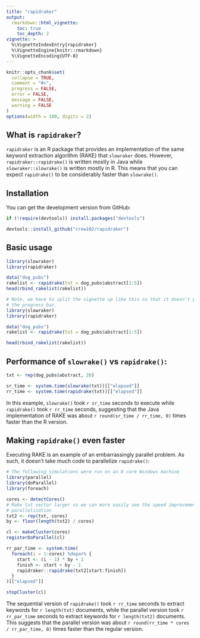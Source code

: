 ```yaml
---
title: "rapidraker"
output:
  rmarkdown::html_vignette:
    toc: true
    toc_depth: 2
vignette: >
  %\VignetteIndexEntry{rapidraker}
  %\VignetteEngine{knitr::rmarkdown}
  %\VignetteEncoding{UTF-8}
---
```


```r
knitr::opts_chunk$set(
  collapse = TRUE,
  comment = "#>",
  progress = FALSE,
  error = FALSE, 
  message = FALSE,
  warning = FALSE
)
options(width = 100, digits = 2)
```

## What is `rapidraker`?

`rapidraker` is an R package that provides an implementation of the same keyword extraction algorithm (RAKE) that `slowraker` does. However, `rapidraker::rapidrake()` is written mostly in Java while `slowraker::slowrake()` is written mostly in R. This means that you can expect `rapidrake()` to be considerably faster than `slowrake()`.

## Installation

You can get the development version from GitHub:

```r
if (!require(devtools)) install.packages("devtools")

devtools::install_github("crew102/rapidraker")
```

## Basic usage

```r
library(slowraker)
library(rapidraker)

data("dog_pubs")
rakelist <- rapidrake(txt = dog_pubs$abstract[1:5])
head(rbind_rakelist(rakelist))
```

```r
# Note, we have to split the vignette up like this so that it doesn't print 
# the progress bar.
library(slowraker)
library(rapidraker)

data("dog_pubs")
rakelist <- rapidrake(txt = dog_pubs$abstract[1:5])
```

```r
head(rbind_rakelist(rakelist))
```

## Performance of `slowrake()` vs `rapidrake()`:

```r
txt <- rep(dog_pubs$abstract, 20)

sr_time <- system.time(slowrake(txt))[["elapsed"]]
rr_time <- system.time(rapidrake(txt))[["elapsed"]]
```

In this example, `slowrake()` took `r sr_time` seconds to execute while `rapidrake()` took `r rr_time` seconds, suggesting that the Java implementation of RAKE was about `r round(sr_time / rr_time, 0)` times faster than the R version.

## Making `rapidrake()` even faster

Executing RAKE is an example of an embarrassingly parallel problem. As such, it doesn't take much code to parallelize `rapidrake()`:

```r
# The following simulations were run on an 8 core Windows machine
library(parallel)
library(doParallel)
library(foreach)

cores <- detectCores()
# Make txt vector larger so we can more easily see the speed improvement of 
# parallelization
txt2 <- rep(txt, cores) 
by <- floor(length(txt2) / cores)

cl <- makeCluster(cores)
registerDoParallel(cl)

rr_par_time <- system.time(
  foreach(i = 1:cores) %dopar% {
    start <- (i - 1) * by + 1
    finish <- start + by - 1
    rapidraker::rapidrake(txt2[start:finish])
  }
)[["elapsed"]]

stopCluster(cl)
```

The sequential version of `rapidrake()` took `r rr_time` seconds to extract keywords for `r length(txt)` documents, while the parallel version took `r rr_par_time` seconds to extract keywords for `r length(txt2)` documents. This suggests that the parallel version was about `r round(rr_time * cores / rr_par_time, 0)` times faster than the regular version.